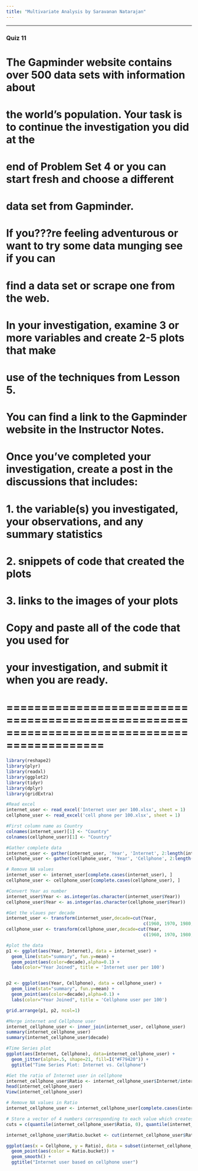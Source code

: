 ```yaml
---
title: "Multivariate Analysis by Saravanan Natarajan"
---
```


*** 
### Quiz 11

# The Gapminder website contains over 500 data sets with information about
# the world's population. Your task is to continue the investigation you did at the
# end of Problem Set 4 or you can start fresh and choose a different
# data set from Gapminder.

# If you???re feeling adventurous or want to try some data munging see if you can
# find a data set or scrape one from the web.

# In your investigation, examine 3 or more variables and create 2-5 plots that make
# use of the techniques from Lesson 5.

# You can find a link to the Gapminder website in the Instructor Notes.

# Once you've completed your investigation, create a post in the discussions that includes:
#       1. the variable(s) you investigated, your observations, and any summary statistics
#       2. snippets of code that created the plots
#       3. links to the images of your plots

# Copy and paste all of the code that you used for
# your investigation, and submit it when you are ready.
# ============================================================================================

```r

library(reshape2)
library(plyr)
library(readxl)
library(ggplot2)
library(tidyr)
library(dplyr)
library(gridExtra)

#Read excel
internet_user <- read_excel('Internet user per 100.xlsx', sheet = 1)
cellphone_user <- read_excel('cell phone per 100.xlsx', sheet = 1)

#First column name as Country
colnames(internet_user)[1] <- "Country"
colnames(cellphone_user)[1] <- "Country"

#Gather complete data
internet_user <- gather(internet_user, 'Year', 'Internet', 2:length(internet_user)) 
cellphone_user <- gather(cellphone_user, 'Year', 'Cellphone', 2:length(cellphone_user)) 

# Remove NA values
internet_user <- internet_user[complete.cases(internet_user), ]
cellphone_user <- cellphone_user[complete.cases(cellphone_user), ]

#Convert Year as number
internet_user$Year <- as.integer(as.character(internet_user$Year))
cellphone_user$Year <- as.integer(as.character(cellphone_user$Year))

#Get the vlaues per decade
internet_user <- transform(internet_user,decade=cut(Year,
                                                    c(1960, 1970, 1980,1990,2000,2010),dig.lab=5))
cellphone_user <- transform(cellphone_user,decade=cut(Year,
                                                    c(1960, 1970, 1980,1990,2000,2010),dig.lab=5))

#plot the data
p1 <- ggplot(aes(Year, Internet), data = internet_user) +
  geom_line(stat="summary", fun.y=mean) +
  geom_point(aes(color=decade),alpha=0.1) +
  labs(color="Year Joined", title = 'Internet user per 100')


p2 <- ggplot(aes(Year, Cellphone), data = cellphone_user) +
  geom_line(stat="summary", fun.y=mean) +
  geom_point(aes(color=decade),alpha=0.1) +
  labs(color="Year Joined", title = 'Cellphone user per 100')

grid.arrange(p1, p2, ncol=1)

#Merge internet and Cellphone user
internet_cellphone_user <- inner_join(internet_user, cellphone_user)
summary(internet_cellphone_user)
summary(internet_cellphone_user$decade)

#Time Series plot
ggplot(aes(Internet, Cellphone), data=internet_cellphone_user) +
  geom_jitter(alpha=.5, shape=21, fill=I("#F79420")) +
  ggtitle("Time Series Plot: Internet vs. Cellphone") 

#Get the ratio of Internet user in cellphone
internet_cellphone_user$Ratio <- internet_cellphone_user$Internet/internet_cellphone_user$Cellphone
head(internet_cellphone_user)
View(internet_cellphone_user)

# Remove NA values in Ratio
internet_cellphone_user <- internet_cellphone_user[complete.cases(internet_cellphone_user), ]

# Store a vector of 4 numbers corresponding to each value which creates the boundaries for each quartile of the data.
cuts = c(quantile(internet_cellphone_user$Ratio, 0), quantile(internet_cellphone_user$Ratio, 0.25), quantile(internet_cellphone_user$Ratio, 0.5), quantile(internet_cellphone_user$Ratio, 0.75), quantile(internet_cellphone_user$Ratio, 1))

internet_cellphone_user$Ratio.bucket <- cut(internet_cellphone_user$Ratio, breaks = cuts)

ggplot(aes(x = Cellphone, y = Ratio), data = subset(internet_cellphone_user, !is.na(Ratio.bucket))) + 
  geom_point(aes(color = Ratio.bucket)) + 
  geom_smooth() +
  ggtitle("Internet user based on cellphone user") 


```



